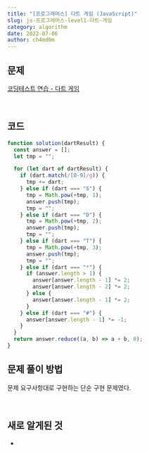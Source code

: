 ```yaml
---
title: "[프로그래머스] 다트 게임 (JavaScript)"
slug: js-프로그래머스-level1-다트-게임
category: algorithm
date: 2022-07-06
author: ch4md0m
---
```


## 문제

[코딩테스트 연습 - 다트 게임](https://school.programmers.co.kr/learn/courses/30/lessons/17682)

<br />

## 코드

```jsx
function solution(dartResult) {
  const answer = [];
  let tmp = "";

  for (let dart of dartResult) {
    if (dart.match(/[0-9]/g)) {
      tmp += dart;
    } else if (dart === "S") {
      tmp = Math.pow(+tmp, 1);
      answer.push(tmp);
      tmp = "";
    } else if (dart === "D") {
      tmp = Math.pow(+tmp, 2);
      answer.push(tmp);
      tmp = "";
    } else if (dart === "T") {
      tmp = Math.pow(+tmp, 3);
      answer.push(tmp);
      tmp = "";
    } else if (dart === "*") {
      if (answer.length > 1) {
        answer[answer.length - 1] *= 2;
        answer[answer.length - 2] *= 2;
      } else {
        answer[answer.length - 1] *= 2;
      }
    } else if (dart === "#") {
      answer[answer.length - 1] *= -1;
    }
  }
  return answer.reduce((a, b) => a + b, 0);
}
```

## 문제 풀이 방법

문제 요구사항대로 구현하는 단순 구현 문제였다.

<br />

## 새로 알게된 것

-
